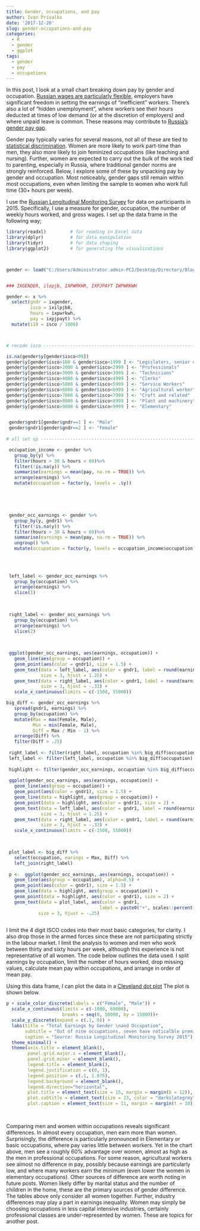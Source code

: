 ```yaml
---
title: Gender, occupations, and pay
author: Ivan Privalko
date: '2017-12-20'
slug: gender-occupations-and-pay
categories:
  - R
  - gender
  - ggplot
tags:
  - gender
  - pay
  - occupations
---
```


In this post, I look at a small chart breaking down pay by gender and occupation. [Russian wages are particularly flexible](http://www.russia-direct.org/analysis/curious-case-russian-labor-market), employers have significant freedom in setting the earnings of “inefficient” workers. There’s also a lot of “hidden unemployment”, where workers see their hours deducted at times of low demand (or at the discretion of employers) and where unpaid leave is common. These reasons may contribute to [Russia’s gender pay gap](https://themoscowtimes.com/articles/russian-women-struggle-with-gender-pay-gap-ilo-report-shows-42010).

Gender pay typically varies for several reasons, not all of these are tied to [statistical discrimination](https://www.thoughtco.com/the-economics-of-discrimination-1147202). Women are more likely to work part-time than men, they also more likely to join feminized occupations (like teaching and nursing). Further, women are expected to carry out the bulk of the work tied to parenting, especially in Russia, where traditional gender norms are strongly reinforced. Below, I explore some of these by unpacking pay by gender and occupation. Most noticeably, gender gaps still remain within most occupations, even when limiting the sample to women who work full time (30+ hours per week).

I use the [Russian Longitudinal Monitoring Survey](http://www.cpc.unc.edu/projects/rlms-hse) for data on participants in 2015. Specifically, I use a measure for gender, occupation, the number of weekly hours worked, and gross wages. I set up the data frame in the following way;
```r

library(readxl)         # for reading in Excel data
library(dplyr)          # for data manipulation
library(tidyr)          # for data shaping
library(ggplot2)        # for generating the visualizations



gender <- load("C:/Users/Administrator.admin-PC2/Desktop/Directory/Blog Ideas/gender/adult2015x.RData")


### IXGENDER, ilopjb, IXPWRKHR, IXPJPAYT IWPWRKWH

gender <- x %>%
  select(gndr = ixgender,
         isco = ixilpjb8,
         hours = ixpwrkwh, 
         pay = ixpjpayt) %>%
  mutate(i10 = isco / 1000)



# recode isco -------------------------------------------------------------------

is.na(gender$y[gender$isco<99])
gender$y[gender$isco>100 & gender$isco<1999 ] <- "Legislators, senior officials and managers"
gender$y[gender$isco>2000 & gender$isco<2999 ] <- "Professionals"
gender$y[gender$isco>3000 & gender$isco<3999 ] <- "Technicians"
gender$y[gender$isco>4000 & gender$isco<4999 ] <- "Clerks"
gender$y[gender$isco>5000 & gender$isco<5999 ] <- "Service Workers"
gender$y[gender$isco>6000 & gender$isco<6999 ] <- "Agricultural worker"
gender$y[gender$isco>7000 & gender$isco<7999 ] <- "Craft and related"
gender$y[gender$isco>8000 & gender$isco<8999 ] <- "Plant and machinery"
gender$y[gender$isco>9000 & gender$isco<9999 ] <- "Elementary"


 gender$gndr1[gender$gndr==1 ] <- "Male"
 gender$gndr1[gender$gndr==2 ] <- "Female"
 
# all set up --------------------------------------------------------------

 occupation_income <- gender %>%
   group_by(y) %>%
   filter(hours > 30 & hours < 60)%>%
   filter(!is.na(y)) %>%
   summarise(earnings = mean(pay, na.rm = TRUE)) %>%
   arrange(earnings) %>%
   mutate(occupation = factor(y, levels = .$y)) 



 

 gender_occ_earnings <- gender %>%
   group_by(y, gndr1) %>%
   filter(!is.na(y)) %>%
   filter(hours > 30 & hours < 60)%>%
   summarise(earnings = mean(pay, na.rm = TRUE)) %>%
   ungroup() %>%
   mutate(occupation = factor(y, levels = occupation_income$occupation))
 
 
 
```

```r

 left_label <- gender_occ_earnings %>%
   group_by(occupation) %>%
   arrange(earnings) %>%
   slice(1)
 

 
 right_label <- gender_occ_earnings %>%
   group_by(occupation) %>%
   arrange(earnings) %>%
   slice(2)
 

 
 ggplot(gender_occ_earnings, aes(earnings, occupation)) +
   geom_line(aes(group = occupation)) +
   geom_point(aes(color = gndr1), size = 1.5) +
   geom_text(data = left_label, aes(color = gndr1, label = round(earnings, 0)),
             size = 3, hjust = 1.25) +
   geom_text(data = right_label, aes(color = gndr1, label = round(earnings, 0)),
             size = 3, hjust = -.33) +
   scale_x_continuous(limits = c(-1500, 55000))


```

```r
big_diff <- gender_occ_earnings %>% 
   spread(gndr1, earnings) %>% 
   group_by(occupation) %>% 
   mutate(Max = max(Female, Male),
          Min = min(Female, Male),
          Diff = Max / Min - 1) %>% 
   arrange(Diff) %>%
   filter(Diff > .25)
 
 right_label <- filter(right_label, occupation %in% big_diff$occupation)
 left_label <- filter(left_label, occupation %in% big_diff$occupation)
 
 highlight <- filter(gender_occ_earnings, occupation %in% big_diff$occupation)
 
 ggplot(gender_occ_earnings, aes(earnings, occupation)) +
   geom_line(aes(group = occupation)) +
   geom_point(aes(color = gndr1), size = 1.5) +
   geom_line(data = highlight, aes(group = occupation)) +
   geom_point(data = highlight, aes(color = gndr1), size = 2) +
   geom_text(data = left_label, aes(color = gndr1, label = round(earnings, 0)),
             size = 3, hjust = 1.25) +
   geom_text(data = right_label, aes(color = gndr1, label = round(earnings, 0)),
             size = 3, hjust = -.33) +
   scale_x_continuous(limits = c(-1500, 55000))

 

```

```r

 plot_label <- big_diff %>%
   select(occupation, earings = Max, Diff) %>%
   left_join(right_label)
 
 p <-  ggplot(gender_occ_earnings, aes(earnings, occupation)) +
   geom_line(aes(group = occupation), alpha=0.5) +
   geom_point(aes(color = gndr1), size = 1.5) +
   geom_line(data = highlight, aes(group = occupation)) +
   geom_point(data = highlight, aes(color = gndr1), size = 2) +
   geom_text(data = plot_label, aes(color = gndr1, 
                                   label = paste0("+", scales::percent(round(Diff, 2)))),
            size = 3, hjust = -.25)
 
```

I limit the 4 digit ISCO codes into their most basic categories, for clarity. I also drop those in the armed forces since these are not participating strictly in the labour market. I limit the analysis to women and men who work between thirty and sixty hours per week, although this experience is not representative of all women. The code below outlines the data used. I split earnings by occupation, limit the number of hours worked, drop missing values, calculate mean pay within occupations, and arrange in order of mean pay.

Using this data frame, I can plot the data in a [Cleveland dot plot](http://uc-r.github.io/cleveland-dot-plots) The plot is shown below.

```r
p + scale_color_discrete(labels = c("Female", "Male")) +
  scale_x_continuous(limits = c(-1000, 60000),
                     breaks = seq(0, 50000, by = 15000))+
  scale_y_discrete(expand = c(.1, 0)) +
  labs(title = "Total Earnings by Gender \nand Occupation",
       subtitle = "Out of nine occupations, seven have noticalble premiums \nfor men (25% higher pay than women). Craft, and \nAgricultural workers see both low wages and minor \ngender gaps. All workers in the sample work between \n30 and 60 hours per week.",
       caption = "Source: Russia Longitudinal Monitoring Survey 2015") +
  theme_minimal() +
  theme(axis.title = element_blank(),
        panel.grid.major.x = element_blank(),
        panel.grid.minor = element_blank(),
        legend.title = element_blank(),
        legend.justification = c(0, 1), 
        legend.position = c(.1, 1.075),
        legend.background = element_blank(),
        legend.direction="horizontal",
        plot.title = element_text(size = 15, margin = margin(b = 12)),
        plot.subtitle = element_text(size = 13, color = "darkslategrey", margin = margin(b = 25)),
        plot.caption = element_text(size = 11, margin = margin(t = 10), color = "grey70", hjust = 0)) 
 
  
```


Comparing men and women within occupations reveals significant differences. In almost every occupation, men earn more than women. Surprisingly, the difference is particularly pronounced in Elementary or basic occupations, where pay varies little between workers. Yet in the chart above, men see a roughly 60% advantage over women, almost as high as the men in professional occupations.
For some reason, agricultural workers see almost no difference in pay, possibly because earnings are particularly low, and where many workers earn the minimum (even lower the women in elementary occupations).
Other sources of difference are worth noting in future posts. Women likely differ by marital status and the number of children in the home, these are the primary sources of gender difference. The tables above only consider all women together. Further, industry differences may play a part in earnings inequality. Women may simply be choosing occupations in less capital intensive industries, certainly professional classes are under-represented by women. These are topics for another post.
